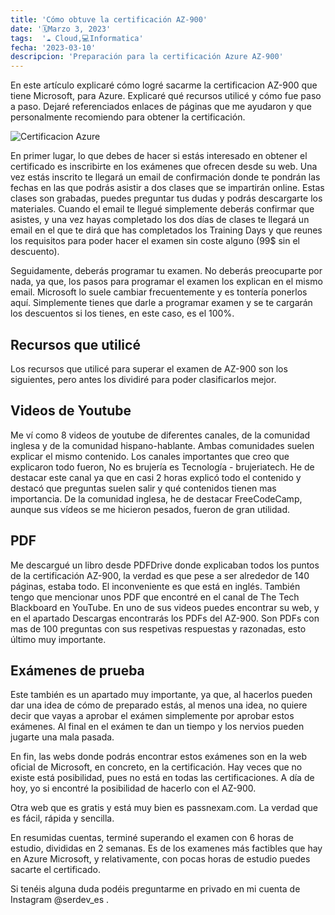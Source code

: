 ```yaml
---
title: 'Cómo obtuve la certificación AZ-900'
date: '🗓️Marzo 3, 2023'
tags:  '☁️ Cloud,💻Informatica'
fecha: '2023-03-10'
descripcion: 'Preparación para la certificación Azure AZ-900'
---
```


En este artículo explicaré cómo logré sacarme la certificacion AZ-900 que tiene Microsoft, para Azure.
Explicaré qué recursos utilicé y cómo fue paso a paso. Dejaré referenciados enlaces de páginas que me ayudaron y que personalmente recomiendo para obtener la certificación.

![Certificacion Azure](/images/azureaz900.png)

En primer lugar, lo que debes de hacer si estás interesado en obtener el certificado es inscribirte en los exámenes que ofrecen desde su web.
Una vez estás inscrito te llegará un email de confirmación donde te pondrán las fechas en las que podrás asistir a dos clases que se impartirán online. Estas clases son grabadas, puedes preguntar tus dudas y podrás descargarte los materiales.
Cuando el email te llegué simplemente deberás confirmar que asistes, y una vez hayas completado los dos días de clases te llegará un email en el que te dirá que has completados los Training Days y que reunes los requisitos para poder hacer el examen sin coste alguno (99$ sin el descuento).

Seguidamente, deberás programar tu examen. No deberás preocuparte por nada, ya que, los pasos para programar el examen los explican en el mismo email. Microsoft lo suele cambiar frecuentemente y es tontería ponerlos aquí.
Simplemente tienes que darle a programar examen y se te cargarán los descuentos si los tienes, en este caso, es el 100%.

## Recursos que utilicé 

Los recursos que utilicé para superar el examen de AZ-900 son los siguientes, pero antes los dividiré para poder clasificarlos mejor.

## Videos de Youtube
Me ví como 8 videos de youtube de diferentes canales, de la comunidad inglesa y de la comunidad hispano-hablante. Ambas comunidades suelen explicar el mismo contenido.
Los canales importantes que creo que explicaron todo fueron, No es brujería es Tecnología - brujeriatech. He de destacar este canal ya que en casi 2 horas explicó todo el contenido y destacó que preguntas suelen salir y qué contenidos tienen mas importancia.
De la comunidad inglesa, he de destacar FreeCodeCamp, aunque sus vídeos se me hicieron pesados, fueron de gran utilidad. 

## PDF
Me descargué un libro desde PDFDrive donde explicaban todos los puntos de la certificación AZ-900, la verdad es que pese a ser alrededor de 140 páginas, estaba todo. El inconveniente es que está en inglés.
También tengo que mencionar unos PDF que encontré en el canal de The Tech Blackboard en YouTube. En uno de sus videos puedes encontrar su web, y en el apartado Descargas encontrarás los PDFs del AZ-900.
Son PDFs con mas de 100 preguntas con sus respetivas respuestas y razonadas, esto último muy importante. 

## Exámenes de prueba

Este también es un apartado muy importante, ya que, al hacerlos pueden dar una idea de cómo de preparado estás, al menos una idea, no quiere decir que vayas a aprobar el exámen simplemente por aprobar estos exámenes.
Al final en el exámen te dan un tiempo y los nervios pueden jugarte una mala pasada.

En fin, las webs donde podrás encontrar estos exámenes son en la web oficial de Microsoft, en concreto, en la certificación. Hay veces que no existe está posibilidad, pues no está en todas las certificaciones.
A día de hoy, yo si encontré la posibilidad de hacerlo con el AZ-900.

Otra web que es gratis y está muy bien es passnexam.com.
La verdad que es fácil, rápida y sencilla.

En resumidas cuentas, terminé superando el examen con 6 horas de estudio, divididas en 2 semanas. Es de los examenes más factibles que hay en Azure Microsoft, y relativamente, con pocas horas de estudio puedes sacarte el certificado.

Si tenéis alguna duda podéis preguntarme en privado en mi cuenta de Instagram @serdev_es .
